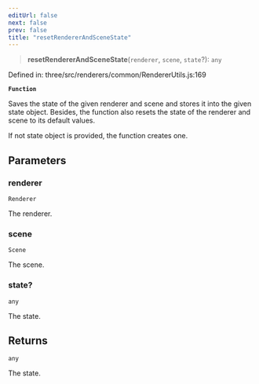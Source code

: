 ```yaml
---
editUrl: false
next: false
prev: false
title: "resetRendererAndSceneState"
---
```


> **resetRendererAndSceneState**(`renderer`, `scene`, `state`?): `any`

Defined in: three/src/renderers/common/RendererUtils.js:169

**`Function`**

Saves the state of the given renderer and scene and stores it into the given state object.
Besides, the function also resets the state of the renderer and scene to its default values.

If not state object is provided, the function creates one.

## Parameters

### renderer

`Renderer`

The renderer.

### scene

`Scene`

The scene.

### state?

`any`

The state.

## Returns

`any`

The state.
